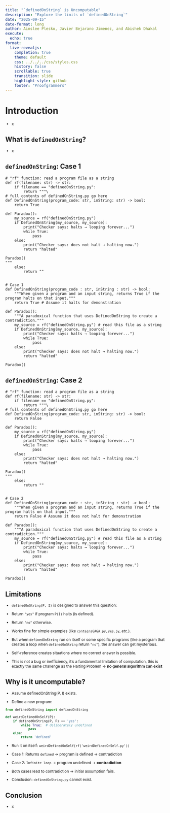 ```yaml
---
title: "`definedOnString` is Uncomputable"
description: "Explore the limits of `definedOnString`"
date: "2025-09-15"
date-format: long
author: Ainslee Plesko, Javier Bejarano Jimenez, and Abishek Dhakal
execute:
  echo: true
format:
  live-revealjs:
    completion: true
    theme: default
    css: ../../../css/styles.css
    history: false
    scrollable: true
    transition: slide
    highlight-style: github
    footer: "Proofgrammers"
---
```


# Introduction

::: {.incremental style="margin-top: -0.15em; font-size: 0.85em;"}
-   x
:::

## What is `definedOnString`?

::: {.incremental style="margin-top: -0.15em; font-size: 0.85em;"}
-   x
:::

## `definedOnString`: Case 1

```pyodide
# "rf" function: read a program file as a string
def rf(filename: str) -> str:
    if filename == "definedOnString.py":
        return """\
# full contents of definedOnString.py go here
def DefinedOnString(program_code: str, inString: str) -> bool:
    return True

def Paradox():
    my_source = rf("definedOnString.py")
    if DefinedOnString(my_source, my_source):
        print("Checker says: halts → looping forever...")
        while True:
            pass
    else:
        print("Checker says: does not halt → halting now.")
        return "halted"

Paradox()
"""
    else:
        return ""


# Case 1
def DefinedOnString(program_code : str, inString : str) -> bool:
    """When given a program and an input string, returns True if the program halts on that input."""
    return True # Assume it halts for demonstration

def Paradox():
    """A paradoxical function that uses DefinedOnString to create a contradiction."""
    my_source = rf("definedOnString.py") # read this file as a string
    if DefinedOnString(my_source, my_source):
        print("Checker says: halts → looping forever...")
        while True:
            pass
    else:
        print("Checker says: does not halt → halting now.")
        return "halted"

Paradox()
```

## `definedOnString`: Case 2

```pyodide
# "rf" function: read a program file as a string
def rf(filename: str) -> str:
    if filename == "definedOnString.py":
        return """\
# full contents of definedOnString.py go here
def DefinedOnString(program_code: str, inString: str) -> bool:
    return False

def Paradox():
    my_source = rf("definedOnString.py")
    if DefinedOnString(my_source, my_source):
        print("Checker says: halts → looping forever...")
        while True:
            pass
    else:
        print("Checker says: does not halt → halting now.")
        return "halted"

Paradox()
"""
    else:
        return ""


# Case 2
def DefinedOnString(program_code : str, inString : str) -> bool:
    """When given a program and an input string, returns True if the program halts on that input."""
    return False # Assume it does not halt for demonstration

def Paradox():
    """A paradoxical function that uses DefinedOnString to create a contradiction."""
    my_source = rf("definedOnString.py") # read this file as a string
    if DefinedOnString(my_source, my_source):
        print("Checker says: halts → looping forever...")
        while True:
            pass
    else:
        print("Checker says: does not halt → halting now.")
        return "halted"
    
Paradox()
```

## Limitations

::: {.incremental style="margin-top: -0.15em; font-size: 0.85em;"}
-   `definedOnString(P, I)` is designed to answer this question:
  - Return `"yes"` if program `P(I)` halts (is defined).
  - Return `"no"` otherwise.

-   Works fine for simple examples (like `containsGAGA.py`, `yes.py`, etc.).

-   But when `definedOnString` run on itself or some specific programs (like a program that creates a loop when `definedOnString` return `"no"`), the answer can get mysterious.

-   Self-reference creates situations where no correct answer is possible.

-   This is not a bug or inefficiency, it’s a fundamental limitation of computation, this is exactly the same challenge as the Halting Problem → **no general algorithm can exist**
:::

## Why is it uncomputable?

::: {.incremental style="margin-top: -0.15em; font-size: 0.85em;"}
-   Assume definedOnString(P, I) exists.

- Define a new program:

```python
from definedOnString import definedOnString

def weirdDefinedOnSelf(P):
    if definedOnString(P, P) == 'yes':
        while True:  # deliberately undefined
            pass
    else:
        return 'defined'
```

-   Run it on itself: `weirdDefinedOnSelf(rf('weirdDefinedOnSelf.py'))`

-   Case 1: Returns `defined` → program is defined → contradiction

-   Case 2: `Infinite loop` → program undefined → **contradiction**

-   Both cases lead to contradiction → initial assumption fails.

-   Conclusion: `definedOnString.py` cannot exist.
:::

## Conclusion

::: {.incremental style="margin-top: -0.15em; font-size: 0.85em;"}
-   x
:::